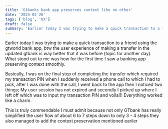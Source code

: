 ```yaml
---
title: 'Gtbanks bank app preserves context like no other'
date: '2024-02-26'
tags: ['blog', 'UX']
draft: false
summary: 'Earlier today I was trying to make a quick transaction to a friend using the gtworld bank app, btw the user experience'
---
```


Earlier today I was trying to make a quick transaction to a friend using the gtworld bank app, btw the user experience of making a transfer
in the updated gtbank is way better that it was before (topic for another day). What stood out to me was how for the first time I saw a banking app
preserving context smoothly.  

Basically, I was on the final step of completing the transfer which required my transaction PIN when I suddenly received a phone call to which I had to pick,
after I was done with the call, I went back to the app then I noticed two things; My user session has not expired and secondly I picked up where I left off which 
was to input my transaction PIN and voila!!! Everything worked like a charm.  

This is truly commendable I must admit because not only GTbank has really simplified the user flow of about 6 to 7 steps down to only 3 - 4 steps they also managed
to add the context preservation mentioned eariler